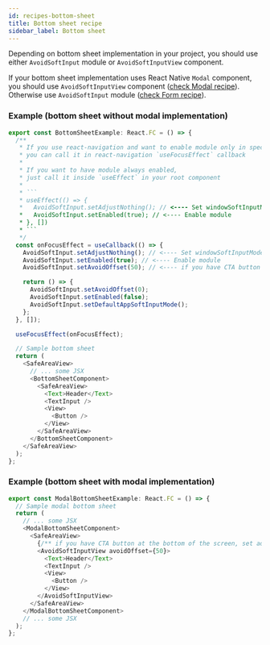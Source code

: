 ```yaml
---
id: recipes-bottom-sheet
title: Bottom sheet recipe
sidebar_label: Bottom sheet
---
```


Depending on bottom sheet implementation in your project, you should use either `AvoidSoftInput` module or `AvoidSoftInputView` component.

If your bottom sheet implementation uses React Native `Modal` component, you should use `AvoidSoftInputView` component ([check Modal recipe](recipes-modal)). Otherwise use `AvoidSoftInput` module ([check Form recipe](recipes-form)).

### Example (bottom sheet without modal implementation)

````ts
export const BottomSheetExample: React.FC = () => {
  /**
   * If you use react-navigation and want to enable module only in specific screen,
   * you can call it in react-navigation `useFocusEffect` callback
   *
   * If you want to have module always enabled,
   * just call it inside `useEffect` in your root component
   *
   * ```
   * useEffect(() => {
   *   AvoidSoftInput.setAdjustNothing(); // <---- Set windowSoftInputMode on Android to match iOS behavior
   *   AvoidSoftInput.setEnabled(true); // <---- Enable module
   * }, [])
   * ```
   */
  const onFocusEffect = useCallback(() => {
    AvoidSoftInput.setAdjustNothing(); // <---- Set windowSoftInputMode on Android to match iOS behavior
    AvoidSoftInput.setEnabled(true); // <---- Enable module
    AvoidSoftInput.setAvoidOffset(50); // <---- if you have CTA button at the bottom of the screen, set additional offset to make button also visible

    return () => {
      AvoidSoftInput.setAvoidOffset(0);
      AvoidSoftInput.setEnabled(false);
      AvoidSoftInput.setDefaultAppSoftInputMode();
    };
  }, []);

  useFocusEffect(onFocusEffect);

  // Sample bottom sheet
  return (
    <SafeAreaView>
      // ... some JSX
      <BottomSheetComponent>
        <SafeAreaView>
          <Text>Header</Text>
          <TextInput />
          <View>
            <Button />
          </View>
        </SafeAreaView>
      </BottomSheetComponent>
    </SafeAreaView>
  );
};
````

### Example (bottom sheet with modal implementation)

```ts
export const ModalBottomSheetExample: React.FC = () => {
  // Sample modal bottom sheet
  return (
    // ... some JSX
    <ModalBottomSheetComponent>
      <SafeAreaView>
        {/** if you have CTA button at the bottom of the screen, set additional offset to make button also visible */}
        <AvoidSoftInputView avoidOffset={50}>
          <Text>Header</Text>
          <TextInput />
          <View>
            <Button />
          </View>
        </AvoidSoftInputView>
      </SafeAreaView>
    </ModalBottomSheetComponent>
    // ... some JSX
  );
};
```
